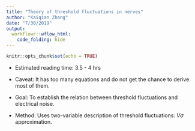 ```yaml
---
title: "Theory of threshold fluctuations in nerves"
author: "Kaiqian Zhang"
date: "7/30/2019"
output: 
  workflowr::wflow_html:
    code_folding: hide
---
```


```r
knitr::opts_chunk$set(echo = TRUE)
```

- Estimated reading time: 3.5 - 4 hrs

- Caveat: It has too many equations and do not get the chance to derive most of them. 

- Goal: To establish the relation between threshold fluctuations and electrical noise. 

- Method: Uses two-variable description of threshold fluctuations: $V\sigma$ approximation.

